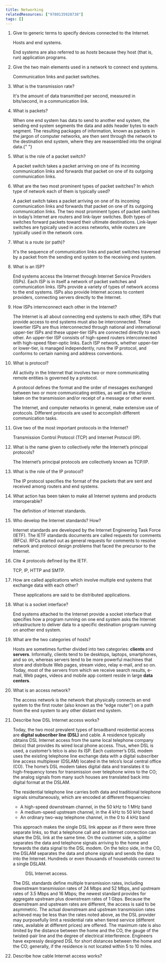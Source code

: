 ```yaml
---
title: Networking
relatedResources: ["9780135928738"]
tags: []
---
```


1. Give to generic terms to specify devices connected to the Internet.

   <Solution>

   Hosts and end systems.

   End systems are also referred to as _hosts_ because they host (that is, run)
   application programs.

   </Solution>

2. Give the two main elements used in a network to connect end systems.

   <Solution>Communication links and packet switches.</Solution>

3. What is the transmission rate?

   <Solution>
     It's the amount of data transmitted per second, measured in bits/second, in
     a communication link.
   </Solution>

4. What is packets?

   <Solution>
     When one end system has data to send to another end system, the sending end
     system segments the data and adds header bytes to each segment. The
     resulting packages of information, known as packets in the jargon of
     computer networks, are then sent through the network to the destination end
     system, where they are reassembled into the original data.{" "}
   </Solution>

5. What is the role of a packet switch?

   <Solution>
     A packet switch takes a packet arriving on one of its incoming
     communication links and forwards that packet on one of its outgoing
     communication links.
   </Solution>

6. What are the two most prominent types of packet switches? In which type of
   network each of them is typically used?

   <Solution>
     A packet switch takes a packet arriving on one of its incoming
     communication links and forwards that packet on one of its outgoing
     communication links. The two most prominent types of packet switches in
     today’s Internet are routers and link-layer switches. Both types of
     switches forward packets toward their ultimate destinations. Link-layer
     switches are typically used in access networks, while routers are typically
     used in the network core.
   </Solution>

7. What is a route (or path)?

   <Solution>
     It's the sequence of communication links and packet switches traversed by a
     packet from the sending end system to the receiving end system.
   </Solution>

8. What is an ISP?

   <Solution>
     End systems access the Internet through Internet Service Providers (ISPs).
     Each ISP is in itself a network of packet switches and communication links.
     ISPs provide a variety of types of network access to the end systems. ISPs
     also provide Internet access to content providers, connecting servers
     directly to the Internet.
   </Solution>

9. How ISPs internconnect each other in the Internet?

   <Solution>
     The Internet is all about connecting end systems to each other, ISPs that
     provide access to end systems must also be interconnected. These lowertier
     ISPs are thus interconnected through national and international upper-tier
     ISPs and these upper-tier ISPs are connected directly to each other. An
     upper-tier ISP consists of high-speed routers interconnected with
     high-speed fiber-optic links. Each ISP network, whether upper-tier or
     lower-tier, is managed independently, runs the IP protocol, and conforms to
     certain naming and address conventions.
   </Solution>

10. What is protocol?

    <Solution>

    All activity in the Internet that involves two or more communicating remote
    entities is governed by a protocol.

    A protocol defines the format and the order of messages exchanged between
    two or more communicating entities, as well as the actions taken on the
    transmission and/or receipt of a message or other event.

    The Internet, and computer networks in general, make extensive use of
    protocols. Different protocols are used to accomplish different
    communication tasks.

    </Solution>

11. Give two of the most important protocols in the Internet?

    <Solution>
      Transmission Control Protocol (TCP) and Internet Protocol (IP).
    </Solution>

12. What is the name given to collectively refer the Internet’s principal
    protocols?

    <Solution>
      The Internet’s principal protocols are collectively known as TCP/IP.
    </Solution>

13. What is the role of the IP protocol?

    <Solution>
      The IP protocol specifies the format of the packets that are sent and
      received among routers and end systems.
    </Solution>

14. What action has been taken to make all Internet systems and products
    interoperable?

    <Solution>The definition of Internet standards.</Solution>

15. Who develop the Internet standards? How?

    <Solution>
      Internet standards are developed by the Internet Engineering Task Force
      (IETF). The IETF standards documents are called requests for comments
      (RFCs). RFCs started out as general requests for comments to resolve
      network and protocol design problems that faced the precursor to the
      Internet.
    </Solution>

16. Cite 4 protocols defined by the IETF.

    <Solution>TCP, IP, HTTP and SMTP.</Solution>

17. How are called applications which involve multiple end systems that exchange
    data with each other?

    <Solution>
      These applications are said to be distributed applications.
    </Solution>

18. What is a socket interface?

    <Solution>
      End systems attached to the Internet provide a socket interface that
      specifies how a program running on one end system asks the Internet
      infrastructure to deliver data to a specific destination program running
      on another end system.
    </Solution>

19. What are the two categories of hosts?

    <Solution>

    Hosts are sometimes further divided into two categories: **clients** and
    **servers**. Informally, clients tend to be desktops, laptops, smartphones,
    and so on, whereas servers tend to be more powerful machines that store and
    distribute Web pages, stream video, relay e-mail, and so on. Today, most of
    the servers from which we receive search results, e-mail, Web pages, videos
    and mobile app content reside in large **data centers**.

    </Solution>

20. What is an access network?

    <Solution>

    The access network is the network that physically connects an end system to
    the first router (also known as the “edge router”) on a path from the end
    system to any other distant end system.

    </Solution>

21. Describe how DSL Internet access works?

    <Solution>

    Today, the two most prevalent types of broadband residential access are
    **digital subscriber line (DSL)** and cable. A residence typically obtains
    DSL Internet access from the same local telephone company (telco) that
    provides its wired local phone access. Thus, when DSL is used, a customer’s
    telco is also its ISP. Each customer’s DSL modem uses the existing telephone
    line exchange data with a digital subscriber line access multiplexer (DSLAM)
    located in the telco’s local central office (CO). The home’s DSL modem takes
    digital data and translates it to high-frequency tones for transmission over
    telephone wires to the CO; the analog signals from many such houses are
    translated back into digital format at the DSLAM.

    The residential telephone line carries both data and traditional telephone
    signals simultaneously, which are encoded at different frequencies:

    - A high-speed downstream channel, in the 50 kHz to 1 MHz band
    - A medium-speed upstream channel, in the 4 kHz to 50 kHz band
    - An ordinary two-way telephone channel, in the 0 to 4 kHz band

    This approach makes the single DSL link appear as if there were three
    separate links, so that a telephone call and an Internet connection can
    share the DSL link at the same time. On the customer side, a splitter
    separates the data and telephone signals arriving to the home and forwards
    the data signal to the DSL modem. On the telco side, in the CO, the DSLAM
    separates the data and phone signals and sends the data into the Internet.
    Hundreds or even thousands of households connect to a single DSLAM.

    <Figure src="/media/dsl-internet-access.png">DSL Internet access.</Figure>

    The DSL standards define multiple transmission rates, including downstream
    transmission rates of 24 Mbps and 52 Mbps, and upstream rates of 3.5 Mbps
    and 16 Mbps; the newest standard provides for aggregate upstream plus
    downstream rates of 1 Gbps. Because the downstream and upstream rates are
    different, the access is said to be asymmetric. The actual downstream and
    upstream transmission rates achieved may be less than the rates noted above,
    as the DSL provider may purposefully limit a residential rate when tiered
    service (different rates, available at different prices) are offered. The
    maximum rate is also limited by the distance between the home and the CO,
    the gauge of the twisted-pair line and the degree of electrical
    interference. Engineers have expressly designed DSL for short distances
    between the home and the CO; generally, if the residence is not located
    within 5 to 10 miles.

    </Solution>

22. Describe how cable Internet access works?
